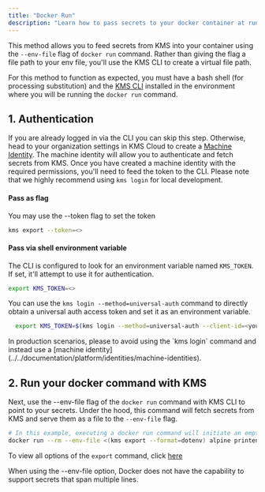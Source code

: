 ```yaml
---
title: "Docker Run"
description: "Learn how to pass secrets to your docker container at run time."
---
```


This method allows you to feed secrets from KMS into your container using the `--env-file` flag of `docker run` command. 
Rather than giving the flag a file path to your env file, you'll use the KMS CLI to create a virtual file path.

For this method to function as expected, you must have a bash shell (for processing substitution) and the [KMS CLI](../../cli/overview) installed in the environment where you will be running the `docker run` command.

## 1. Authentication

If you are already logged in via the CLI you can skip this step. Otherwise, head to your organization settings in KMS Cloud to create a [Machine Identity](../../documentation/platform/identities/machine-identities). The machine identity will allow you to authenticate and fetch secrets from KMS. 
Once you have created a machine identity with the required permissions, you'll need to feed the token to the CLI.
<Info> 
  Please note that we highly recommend using `kms login` for local development.
</Info>

#### Pass as flag
You may use the --token flag to set the token 

```bash
kms export --token=<>
```

#### Pass via shell environment variable
The CLI is configured to look for an environment variable named `KMS_TOKEN`. If set, it'll attempt to use it for authentication.

```bash
export KMS_TOKEN=<>
```

You can use the `kms login --method=universal-auth` command to directly obtain a universal auth access token and set it as an environment variable.

```bash
  export KMS_TOKEN=$(kms login --method=universal-auth --client-id=<your-client-id> --client-secret=<your-client-secret> --silent --plain)
```

<Warning>
  In production scenarios, please to avoid using the `kms login` command and instead use a [machine identity](../../documentation/platform/identities/machine-identities).
</Warning>

## 2. Run your docker command with KMS 
Next, use the --env-file flag of the `docker run` command with KMS CLI to point to your secrets. 
Under the hood, this command will fetch secrets from KMS and serve them as a file to the `--env-file` flag. 

```bash
# In this example, executing a docker run command will initiate an empty Alpine container and display the environment variables passed to it by KMS.
docker run --rm --env-file <(kms export --format=dotenv) alpine printenv
```

To view all options of the `export` command, click [here](../../cli/commands/export)


<Warning>
  When using the --env-file option, Docker does not have the capability to support secrets that span multiple lines.
</Warning>
